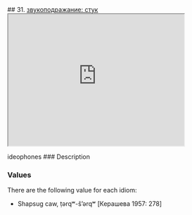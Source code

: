 ## 31. <a href =  'https://agricolamz.github.io/The_Circassian_Isoglosses_Database/31.html'>звукоподражание: стук</a><div class='box'><iframe src='https://agricolamz.github.io/The_Circassian_Isoglosses_Database/31.html' width = '400px' height = '300px'></iframe></div>ideophones
### Description



### Values
There are the following value for each idiom:

* Shapsug  caw, ṭərqʷ-š'ərqʷ [Керашева 1957: 278] 

